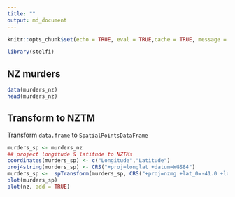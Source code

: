 ```yaml
---
title: ""
output: md_document
---
```


```r
knitr::opts_chunk$set(echo = TRUE, eval = TRUE,cache = TRUE, message = FALSE)
```

```r
library(stelfi)
```

## NZ murders


```r
data(murders_nz)
head(murders_nz)
```

## Transform to NZTM

Transform `data.frame` to `SpatialPointsDataFrame`

```r
murders_sp <- murders_nz
## project longitude & latitude to NZTMs
coordinates(murders_sp) <- c("Longitude","Latitude")
proj4string(murders_sp) <- CRS("+proj=longlat +datum=WGS84")
murders_sp <-  spTransform(murders_sp, CRS("+proj=nzmg +lat_0=-41.0 +lon_0=173.0 +x_0=2510000.0 +y_0=6023150.0 +ellps=intl +units=m"))
plot(murders_sp)
plot(nz, add = TRUE)
```
